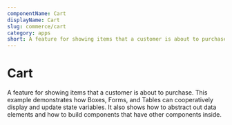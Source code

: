 ```yaml
---
componentName: Cart
displayName: Cart
slug: commerce/cart
category: apps
short: A feature for showing items that a customer is about to purchase.
---
```


# Cart

A feature for showing items that a customer is about to purchase. This example demonstrates how Boxes, Forms, and Tables can cooperatively display and update state variables. It also shows how to abstract out data elements and how to build components that have other components inside.
